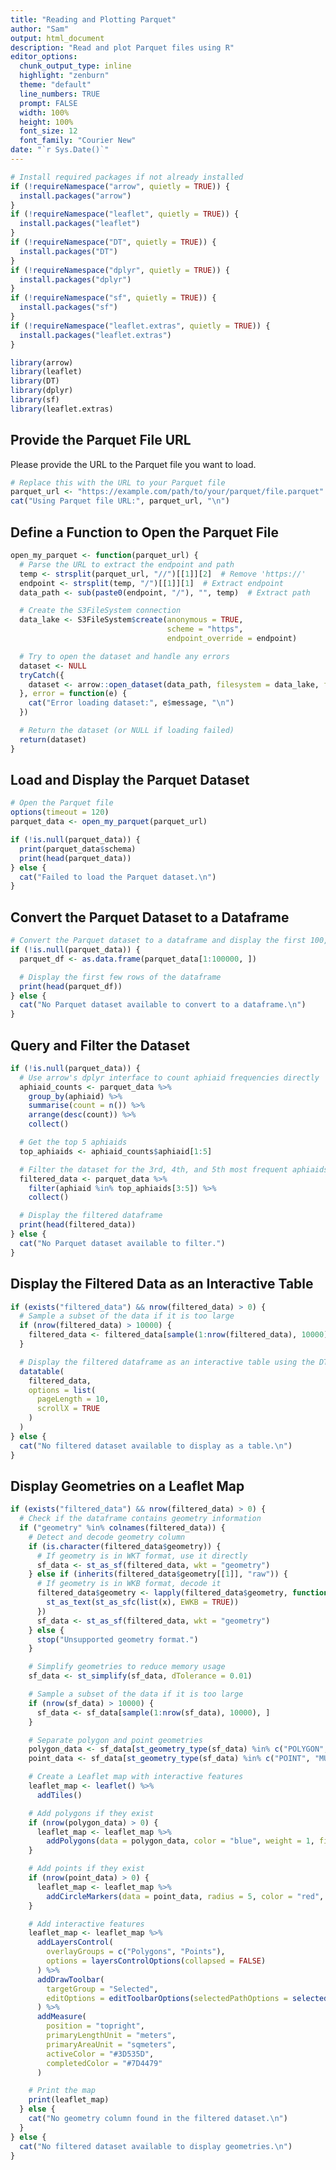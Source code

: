 ```yaml
---
title: "Reading and Plotting Parquet"
author: "Sam"
output: html_document
description: "Read and plot Parquet files using R"
editor_options: 
  chunk_output_type: inline
  highlight: "zenburn"
  theme: "default"
  line_numbers: TRUE
  prompt: FALSE
  width: 100%
  height: 100%
  font_size: 12
  font_family: "Courier New"
date: "`r Sys.Date()`"
---
```


```r
# Install required packages if not already installed
if (!requireNamespace("arrow", quietly = TRUE)) {
  install.packages("arrow")
}
if (!requireNamespace("leaflet", quietly = TRUE)) {
  install.packages("leaflet")
}
if (!requireNamespace("DT", quietly = TRUE)) {
  install.packages("DT")
}
if (!requireNamespace("dplyr", quietly = TRUE)) {
  install.packages("dplyr")
}
if (!requireNamespace("sf", quietly = TRUE)) {
  install.packages("sf")
}
if (!requireNamespace("leaflet.extras", quietly = TRUE)) {
  install.packages("leaflet.extras")
}

library(arrow)
library(leaflet)
library(DT)
library(dplyr)
library(sf)
library(leaflet.extras)
```

## Provide the Parquet File URL

Please provide the URL to the Parquet file you want to load.

```r
# Replace this with the URL to your Parquet file
parquet_url <- "https://example.com/path/to/your/parquet/file.parquet"
cat("Using Parquet file URL:", parquet_url, "\n")
```

## Define a Function to Open the Parquet File

```r
open_my_parquet <- function(parquet_url) {
  # Parse the URL to extract the endpoint and path
  temp <- strsplit(parquet_url, "//")[[1]][2]  # Remove 'https://'
  endpoint <- strsplit(temp, "/")[[1]][1]  # Extract endpoint
  data_path <- sub(paste0(endpoint, "/"), "", temp)  # Extract path

  # Create the S3FileSystem connection
  data_lake <- S3FileSystem$create(anonymous = TRUE, 
                                   scheme = "https",
                                   endpoint_override = endpoint)

  # Try to open the dataset and handle any errors
  dataset <- NULL
  tryCatch({
    dataset <- arrow::open_dataset(data_path, filesystem = data_lake, format = "parquet")
  }, error = function(e) {
    cat("Error loading dataset:", e$message, "\n")
  })

  # Return the dataset (or NULL if loading failed)
  return(dataset)
}
```

## Load and Display the Parquet Dataset

```r
# Open the Parquet file
options(timeout = 120)
parquet_data <- open_my_parquet(parquet_url)

if (!is.null(parquet_data)) {
  print(parquet_data$schema)
  print(head(parquet_data))
} else {
  cat("Failed to load the Parquet dataset.\n")
}
```

## Convert the Parquet Dataset to a Dataframe

```r
# Convert the Parquet dataset to a dataframe and display the first 100,000 rows
if (!is.null(parquet_data)) {
  parquet_df <- as.data.frame(parquet_data[1:100000, ])

  # Display the first few rows of the dataframe
  print(head(parquet_df))
} else {
  cat("No Parquet dataset available to convert to a dataframe.\n")
}
```

## Query and Filter the Dataset

```r
if (!is.null(parquet_data)) {
  # Use arrow's dplyr interface to count aphiaid frequencies directly
  aphiaid_counts <- parquet_data %>%
    group_by(aphiaid) %>%
    summarise(count = n()) %>%
    arrange(desc(count)) %>%
    collect()

  # Get the top 5 aphiaids
  top_aphiaids <- aphiaid_counts$aphiaid[1:5]

  # Filter the dataset for the 3rd, 4th, and 5th most frequent aphiaids
  filtered_data <- parquet_data %>%
    filter(aphiaid %in% top_aphiaids[3:5]) %>%
    collect()

  # Display the filtered dataframe
  print(head(filtered_data))
} else {
  cat("No Parquet dataset available to filter.")
}
```

## Display the Filtered Data as an Interactive Table

```r
if (exists("filtered_data") && nrow(filtered_data) > 0) {
  # Sample a subset of the data if it is too large
  if (nrow(filtered_data) > 10000) {
    filtered_data <- filtered_data[sample(1:nrow(filtered_data), 10000), ]
  }

  # Display the filtered dataframe as an interactive table using the DT package
  datatable(
    filtered_data,
    options = list(
      pageLength = 10,
      scrollX = TRUE
    )
  )
} else {
  cat("No filtered dataset available to display as a table.\n")
}
```

## Display Geometries on a Leaflet Map

```r
if (exists("filtered_data") && nrow(filtered_data) > 0) {
  # Check if the dataframe contains geometry information
  if ("geometry" %in% colnames(filtered_data)) {
    # Detect and decode geometry column
    if (is.character(filtered_data$geometry)) {
      # If geometry is in WKT format, use it directly
      sf_data <- st_as_sf(filtered_data, wkt = "geometry")
    } else if (inherits(filtered_data$geometry[[1]], "raw")) {
      # If geometry is in WKB format, decode it
      filtered_data$geometry <- lapply(filtered_data$geometry, function(x) {
        st_as_text(st_as_sfc(list(x), EWKB = TRUE))
      })
      sf_data <- st_as_sf(filtered_data, wkt = "geometry")
    } else {
      stop("Unsupported geometry format.")
    }

    # Simplify geometries to reduce memory usage
    sf_data <- st_simplify(sf_data, dTolerance = 0.01)

    # Sample a subset of the data if it is too large
    if (nrow(sf_data) > 10000) {
      sf_data <- sf_data[sample(1:nrow(sf_data), 10000), ]
    }

    # Separate polygon and point geometries
    polygon_data <- sf_data[st_geometry_type(sf_data) %in% c("POLYGON", "MULTIPOLYGON"), ]
    point_data <- sf_data[st_geometry_type(sf_data) %in% c("POINT", "MULTIPOINT"), ]

    # Create a Leaflet map with interactive features
    leaflet_map <- leaflet() %>%
      addTiles()

    # Add polygons if they exist
    if (nrow(polygon_data) > 0) {
      leaflet_map <- leaflet_map %>%
        addPolygons(data = polygon_data, color = "blue", weight = 1, fillOpacity = 0.5, group = "Polygons")
    }

    # Add points if they exist
    if (nrow(point_data) > 0) {
      leaflet_map <- leaflet_map %>%
        addCircleMarkers(data = point_data, radius = 5, color = "red", group = "Points")
    }

    # Add interactive features
    leaflet_map <- leaflet_map %>%
      addLayersControl(
        overlayGroups = c("Polygons", "Points"),
        options = layersControlOptions(collapsed = FALSE)
      ) %>%
      addDrawToolbar(
        targetGroup = "Selected",
        editOptions = editToolbarOptions(selectedPathOptions = selectedPathOptions())
      ) %>%
      addMeasure(
        position = "topright",
        primaryLengthUnit = "meters",
        primaryAreaUnit = "sqmeters",
        activeColor = "#3D535D",
        completedColor = "#7D4479"
      )

    # Print the map
    print(leaflet_map)
  } else {
    cat("No geometry column found in the filtered dataset.\n")
  }
} else {
  cat("No filtered dataset available to display geometries.\n")
}
```